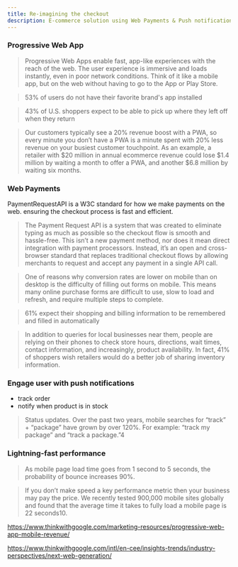 ```yaml
---
title: Re-imagining the checkout
description: E-commerce solution using Web Payments & Push notifications
---
```



### Progressive Web App

> Progressive Web Apps enable fast, app-like experiences with the reach of the web. The user experience is immersive and loads instantly, even in poor network conditions. Think of it like a mobile app, but on the web without having to go to the App or Play Store.

> 53% of users do not have their favorite brand's app installed

> 43% of U.S. shoppers expect to be able to pick up where they left off when they return

> Our customers typically see a 20% revenue boost with a PWA, so every minute you don’t have a PWA is a minute spent with 20% less revenue on your busiest customer touchpoint. As an example, a retailer with $20 million in annual ecommerce revenue could lose $1.4 million by waiting a month to offer a PWA, and another $6.8 million by waiting six months.

### Web Payments
PaymentRequestAPI is a W3C standard for how we make payments on the web. 
ensuring the checkout process is fast and efficient.

> The Payment Request API is a system that was created to eliminate typing as much as possible so the checkout flow is smooth and hassle-free. This isn’t a new payment method, nor does it mean direct integration with payment processors. Instead, it’s an open and cross-browser standard that replaces traditional checkout flows by allowing merchants to request and accept any payment in a single API call.

> One of reasons why conversion rates are lower on mobile than on desktop is the difficulty of filling out forms on mobile. This means many online purchase forms are difficult to use, slow to load and refresh, and require multiple steps to complete.

> 61% expect their shopping and billing information to be remembered and filled in automatically

> In addition to queries for local businesses near them, people are relying on their phones to check store hours, directions, wait times, contact information, and increasingly, product availability. In fact, 41% of shoppers wish retailers would do a better job of sharing inventory information.


### Engage user with push notifications

- track order
- notify when product is in stock

> Status updates. Over the past two years, mobile searches for “track” + “package” have grown by over 120%. For example: “track my package” and “track a package.”4

### Lightning-fast performance

> As mobile page load time goes from 1 second to 5 seconds, the probability of bounce increases 90%.

> If you don’t make speed a key performance metric then your business may pay the price. We recently tested 900,000 mobile sites globally and found that the average time it takes to fully load a mobile page is 22 seconds10. 

https://www.thinkwithgoogle.com/marketing-resources/progressive-web-app-mobile-revenue/



https://www.thinkwithgoogle.com/intl/en-cee/insights-trends/industry-perspectives/next-web-generation/